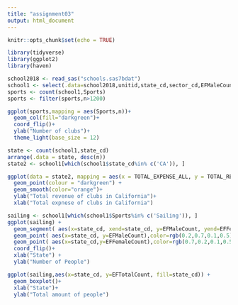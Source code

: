 ```yaml
---
title: "assignment03"
output: html_document
---
```


```r
knitr::opts_chunk$set(echo = TRUE)
```

```r
library(tidyverse)
library(ggplot2)
library(haven)
```

```r
school2018 <- read_sas("schools.sas7bdat")
school1 <- select(.data=school2018,unitid,state_cd,sector_cd,EFMaleCount,EFFemaleCount,EFTotalCount,TOTAL_EXPENSE_ALL,TOTAL_REVENUE_ALL,Sports)
sports <- count(school1,Sports)
sports <- filter(sports,n>1200)
```

```r
ggplot(sports,mapping = aes(Sports,n))+
  geom_col(fill="darkgreen")+
  coord_flip()+
  ylab("Number of clubs")+
  theme_light(base_size = 12)
```

```r
state <- count(school1,state_cd)
arrange(.data = state, desc(n)) 
state2 <- school1[which(school1$state_cd%in% c('CA')), ]
```

```r
ggplot(data = state2, mapping = aes(x = TOTAL_EXPENSE_ALL, y = TOTAL_REVENUE_ALL)) +
  geom_point(colour = "darkgreen") +
  geom_smooth(color="orange")+
  ylab("Total revenue of clubs in California")+
  xlab("Total expnese of clubs in California")
```

```r
sailing <- school1[which(school1$Sports%in% c('Sailing')), ]
ggplot(sailing) +
  geom_segment( aes(x=state_cd, xend=state_cd, y=EFMaleCount, yend=EFFemaleCount), color="grey") +
  geom_point( aes(x=state_cd, y=EFMaleCount),color=rgb(0.2,0.7,0.1,0.5), size=2 ) +
  geom_point( aes(x=state_cd,y=EFFemaleCount),color=rgb(0.7,0.2,0.1,0.5), size=2 ) +
  coord_flip()+
  xlab("State") +
  ylab("Number of People")
```

```r
ggplot(sailing,aes(x=state_cd, y=EFTotalCount, fill=state_cd)) +
  geom_boxplot()+
  xlab("State")+
  ylab("Total amount of people")
```